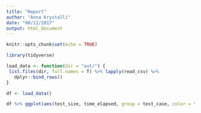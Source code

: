```yaml
---
title: "Report"
author: "Anna Krystalli"
date: "08/12/2017"
output: html_document
---
```


```r
knitr::opts_chunk$set(echo = TRUE)
```


```r
library(tidyverse)

load_data <- function(dir = "out/") { 
 list.files(dir, full.names = T) %>% lapply(read_csv) %>%
   dplyr::bind_rows()
}

df <- load_data()
```

```r
df %>% ggplot(aes(test_size, time_elapsed, group = test_case, color = test_case)) + geom_path()
```

